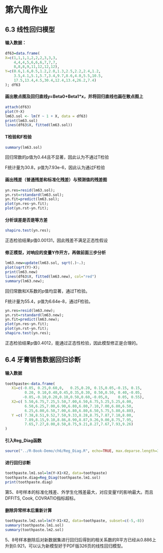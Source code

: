 # 第六周作业

## 6.3 线性回归模型

#### 输入数据：
```r
df63=data.frame(
X=c(1,1,1,1,2,2,2,3,3,3,
    4,4,4,5,6,6,6,7,7,7,
    8,8,8,9,11,12,12,12),
Y=c(0.6,1.6,0.5,1.2,2.0,1.3,2.5,2.2,2.4,1.2,
    3.5,4.1,5.1,5.7,3.4,9.7,8.6,4.0,5.5,10.5,
    17.5,13.4,4.5,30.4,12.4,13.4,26.2,7.4)
); df63
```

#### 画出散点图及回归直线y=Beta0+Beta1*x，并将回归直线也画在散点图上
```r
attach(df63)
plot(Y~X)
lm63.sol <- lm(Y ~ 1 + X, data = df63)
print(lm63.sol)
lines(df63$X, fitted(lm63.sol))
```

#### T检验和F检验

```r
summary(lm63.sol)
```

回归常数的p值为0.44且不显著，因此认为不通过T检验

F统计量为30.8，p值为7.93e-6，因此认为通过F检验

#### 画出残差（普通残差和标准化残差）与预测值的残差图

```r
yn.res=resid(lm63.sol); 
yn.rst=rstandard(lm63.sol); 
yn.fit=predict(lm63.sol);
plot(yn.res~yn.fit);
plot(yn.rst~yn.fit);
```

#### 分析误差是否是等方差

```r
shapiro.test(yn.res);
```

正态检验结果p值0.00131，因此残差不满足正态性假设

#### 修正模型，对响应的变量Y作开方，再做前面三步分析

```r
lm63.new=update(lm63.sol, sqrt(.)~.);
plot(sqrt(Y)~X);
print(lm63.new)
lines(df63$X, fitted(lm63.new), col="red")
summary(lm63.new);
```

回归常数和X系数的p值均显著，通过T检验。

F统计量为55.4，p值为6.64e-8，通过F检验。

```r
yn.res=resid(lm63.new); 
yn.rst=rstandard(lm63.new); 
yn.fit=predict(lm63.new);
plot(yn.res~yn.fit);
plot(yn.rst~yn.fit);
shapiro.test(yn.res);
```

正态检验结果p值0.4012，能通过正态性检验，因此模型修正是合理的。

## 6.4 牙膏销售数据回归诊断

#### 输入数据

```r
toothpaste<-data.frame(
   X1=c(-0.05, 0.25,0.60,0,   0.25,0.20, 0.15,0.05,-0.15, 0.15,
         0.20, 0.10,0.40,0.45,0.35,0.30, 0.50,0.50, 0.40,-0.05,
        -0.05,-0.10,0.20,0.10,0.50,0.60,-0.05,0,    0.05, 0.55),
   X2=c( 5.50,6.75,7.25,5.50,7.00,6.50,6.75,5.25,5.25,6.00,
         6.50,6.25,7.00,6.90,6.80,6.80,7.10,7.00,6.80,6.50,
         6.25,6.00,6.50,7.00,6.80,6.80,6.50,5.75,5.80,6.80),
   Y =c( 7.38,8.51,9.52,7.50,9.33,8.28,8.75,7.87,7.10,8.00,
         7.89,8.15,9.10,8.86,8.90,8.87,9.26,9.00,8.75,7.95,
         7.65,7.27,8.00,8.50,8.75,9.21,8.27,7.67,7.93,9.26)
)
```


#### 引入Reg_Diag函数

```r
source("../R-Book-Demo/ch6/Reg_Diag.R", echo=TRUE, max.deparse.length=3e3)
```


#### 进行回归诊断

```r
toothpaste.lm1.sol=lm(Y~X1+X2, data=toothpaste)
toothpaste.diag=Reg_Diag(toothpaste.lm1.sol)
print(toothpaste.diag)
```

第5、8号样本的标准化残差、外学生化残差最大，对应变量Y的影响最大。而且DFFITS, Cook, COVRATIO指标超标。

#### 删除异常样本后重新计算

```r
toothpaste.lm2.sol=lm(Y~X1+X2, data=toothpaste, subset=c(-5,-8))
summary(toothpaste.lm1.sol)
summary(toothpaste.lm2.sol)
```

5、8号样本删除后对新数据集进行回归后得到的相关系数的R平方已经从0.886上升到0.921，可以认为新模型好于PDF版326页的线性回归模型。

